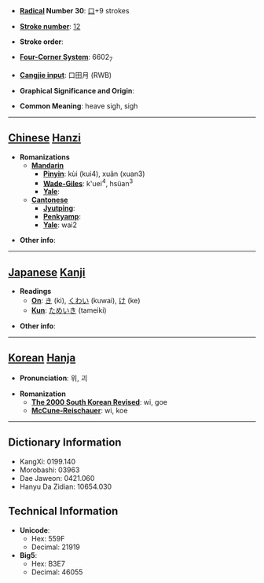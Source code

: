 * '''[[Wiktionary:Chinese radical index| Radical]] Number 30''': [[Wiktionary:Chinese radical index 口|口]]+9 strokes

* '''[[Wiktionary:Chinese total strokes index|Stroke number]]''': [[Wiktionary:Chinese total strokes index 12|12]]

* '''Stroke order''': 

* '''[[Wiktionary:Chinese four corner index|Four-Corner System]]''': 6602<sub>7</sub>

* '''[[Wiktionary:Chinese Cangjie index|Cangjie input]]''': 口田月 (RWB)

* '''Graphical Significance and Origin''': 

* '''Common Meaning''': heave sigh, sigh

----

== [[Chinese]] [[Hanzi]] ==

* '''Romanizations'''
** '''[[Mandarin]]'''
*** '''[[Pinyin]]''': kùi (kui4), xuǎn (xuan3)
*** '''[[Wade-Giles]]''': k'uei<sup>4</sup>, hsüan<sup>3</sup>
*** '''[[Yale]]''': 
** '''[[Cantonese]]'''
*** '''[[Jyutping]]''':
*** '''[[Penkyamp]]''': 
*** '''[[Yale]]''': wai2

* '''Other info''': 

----

== [[Japanese]] [[Kanji]] ==

* '''Readings'''
** '''[[On]]''': [[き]] (ki), [[くわい]] (kuwai), [[け]] (ke)
** '''[[Kun]]''': [[ためいき]] (tameiki)

* '''Other info''':  

----

== [[Korean]] [[Hanja]] ==

* '''Pronunciation''': 위, 괴

* '''Romanization'''
** '''[[The 2000 South Korean Revised Romanization|The 2000 South Korean Revised]]''': wi, goe
** '''[[McCune-Reischauer]]''': wi, koe

----

== Dictionary Information ==

* KangXi: 0199.140
* Morobashi: 03963
* Dae Jaweon: 0421.060
* Hanyu Da Zidian: 10654.030

== Technical Information ==

* '''Unicode''':
** Hex: 559F
** Decimal: 21919
* '''Big5''':
** Hex: B3E7
** Decimal: 46055